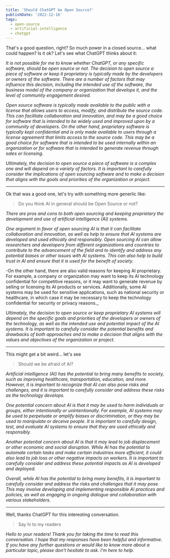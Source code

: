 ```yaml
---
title: 'Should ChatGPT be Open Source?'
publishDate: '2022-12-16'
tags:
  - open-source
  - artificial-intelligence
  - chatgpt
---
```


That's a good question, right? So much power in a closed source... what could happen? Is it ok? Let's see what ChatGPT thinks about it:

_It is not possible for me to know whether ChatGPT, or any specific software, should be open source or not. The decision to open source a piece of software or keep it proprietary is typically made by the developers or owners of the software. There are a number of factors that may influence this decision, including the intended use of the software, the business model of the company or organization that develops it, and the level of community engagement desired._

_Open source software is typically made available to the public with a license that allows users to access, modify, and distribute the source code. This can facilitate collaboration and innovation, and may be a good choice for software that is intended to be widely used and improved upon by a community of developers. On the other hand, proprietary software is typically kept confidential and is only made available to users through a license agreement that limits access to the source code. This may be a good choice for software that is intended to be used internally within an organization or for software that is intended to generate revenue through sales or licensing._

_Ultimately, the decision to open source a piece of software is a complex one and will depend on a variety of factors. It is important to carefully consider the implications of open sourcing software and to make a decision that aligns with the goals and priorities of the organization or project._

---

Ok that was a good one, let's try with something more generlic like:

> Do you think AI in general should be Open Source or not?

_There are pros and cons to both open sourcing and keeping proprietary the development and use of artificial intelligence (AI) systems._

_One argument in favor of open sourcing AI is that it can facilitate collaboration and innovation, as well as help to ensure that AI systems are developed and used ethically and responsibly. Open sourcing AI can allow researchers and developers from different organizations and countries to contribute to the advancement of the field and to identify and address any potential biases or other issues with AI systems. This can also help to build trust in AI and ensure that it is used for the benefit of society._

-On the other hand, there are also valid reasons for keeping AI proprietary. For example, a company or organization may want to keep its AI technology confidential for competitive reasons, or it may want to generate revenue by selling or licensing its AI products or services. Additionally, some AI systems may be used for sensitive applications, such as national security or healthcare, in which case it may be necessary to keep the technology confidential for security or privacy reasons.\_

_Ultimately, the decision to open source or keep proprietary AI systems will depend on the specific goals and priorities of the developers or owners of the technology, as well as the intended use and potential impact of the AI systems. It is important to carefully consider the potential benefits and drawbacks of both approaches and to make a decision that aligns with the values and objectives of the organization or project._

---

This might get a bit weird... let's see

> Should we be afraid of AI?

_Artificial intelligence (AI) has the potential to bring many benefits to society, such as improving healthcare, transportation, education, and more. However, it is important to recognize that AI can also pose risks and challenges, and it is important to carefully consider and address these risks as the technology develops._

_One potential concern about AI is that it may be used to harm individuals or groups, either intentionally or unintentionally. For example, AI systems may be used to perpetuate or amplify biases or discrimination, or they may be used to manipulate or deceive people. It is important to carefully design, test, and evaluate AI systems to ensure that they are used ethically and responsibly._

_Another potential concern about AI is that it may lead to job displacement or other economic and social disruption. While AI has the potential to automate certain tasks and make certain industries more efficient, it could also lead to job loss or other negative impacts on workers. It is important to carefully consider and address these potential impacts as AI is developed and deployed._

_Overall, while AI has the potential to bring many benefits, it is important to carefully consider and address the risks and challenges that it may pose. This may involve developing and implementing responsible AI practices and policies, as well as engaging in ongoing dialogue and collaboration with various stakeholders._

---

Well, thanks ChatGPT for this interesting conversation.

> Say hi to my readers

_Hello to your readers! Thank you for taking the time to read this conversation. I hope that my responses have been helpful and informative. If you have any further questions or would like to know more about a particular topic, please don't hesitate to ask. I'm here to help._
